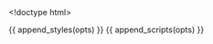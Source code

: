 <!doctype html>
<title>Parallel Coordinates</title>

{{ append_styles(opts) }}
{{ append_scripts(opts) }}

<div id="example" class="parcoords" style="width:960px;height:200px;"></div>

<script id="brushing">// quantitative color scale
var color_palette = d3.scale.linear()
  .domain([{{ opts$params$range }}])
  .range(["{{ opts$params$from_color }}", "{{ opts$params$to_color }}"])
  .interpolate(d3.interpolateLab);

var color = function(d) { return color_palette(d["{{ opts$params$color_by }}"]); };

// load csv file and create the chart
d3.csv({{ opts$data }}, function(data) {
  d3.parcoords()("#example")
    .data(data)
    .color(color)
    .alpha(0.4)
    .render()
    .shadows()
    .brushable()  // enable brushing
    .reorderable(); // enable moving axes
});
</script>




